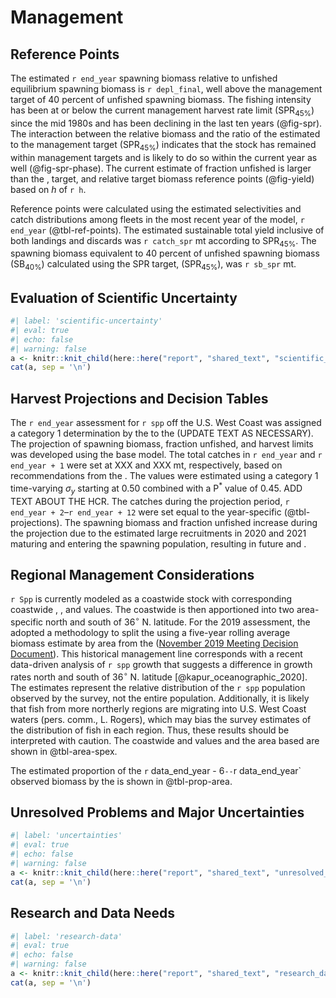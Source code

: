 # Management


## Reference Points

The estimated `r end_year` spawning biomass relative to unfished equilibrium spawning biomass is `r depl_final`, well above the management target of 40 percent of unfished spawning biomass. The fishing intensity has been at or below the current management harvest rate limit ($\text{SPR}_{45\%}$) since the mid 1980s and has been declining in the last ten years (@fig-spr). The interaction between the relative biomass and the ratio of the estimated \gls{spr} to the management target ($\text{SPR}_{45\%}$) indicates that the stock has remained within management targets and is likely to do so within the current year as well (@fig-spr-phase). The current estimate of fraction unfished is larger than the \gls{msy}, \gls{spr} target, and relative target biomass reference points (@fig-yield) based on $h$ of `r h`.

Reference points were calculated using the estimated selectivities and catch distributions among fleets in the most recent year of the model, `r end_year` (@tbl-ref-points). The estimated sustainable total yield inclusive of both landings and discards was `r catch_spr` mt according to $\text{SPR}_{45\%}$. The spawning biomass equivalent to 40 percent of unfished spawning biomass ($\text{SB}_{40\%}$) calculated using the SPR target, ($\text{SPR}_{45\%}$), was `r sb_spr` mt.


## Evaluation of Scientific Uncertainty


```r
#| label: 'scientific-uncertainty'
#| eval: true
#| echo: false
#| warning: false
a <- knitr::knit_child(here::here("report", "shared_text", "scientific_uncertainty.qmd"), quiet = TRUE)
cat(a, sep = '\n')
```


## Harvest Projections and Decision Tables

The `r end_year` assessment for `r spp` off the U.S. West Coast was assigned a category 1 determination by the \gls{ssc} to the \gls{pfmc} (UPDATE TEXT AS NECESSARY). The projection of spawning biomass, fraction unfished, and harvest limits was developed using the base model. The total catches in `r end_year` and `r end_year + 1` were set at XXX and XXX mt, respectively, based on recommendations from the \gls{gmt}. The \gls{abc} values were estimated using a category 1 time-varying $\sigma_y$ starting at 0.50 combined with a P$^{*}$ value of 0.45. ADD TEXT ABOUT THE HCR. The catches during the projection period, `r end_year + 2`--`r end_year + 12` were set equal to the year-specific \glsplural{abc} (@tbl-projections). The spawning biomass and fraction unfished increase during the projection due to the estimated large recruitments in 2020 and 2021 maturing and entering the spawning population, resulting in future \glsplural{ofl} and \glsplural{abc}.


## Regional Management Considerations

`r Spp` is currently modeled as a coastwide stock with corresponding coastwide \gls{ofl}, \gls{abc}, and \gls{acl} values. The coastwide \gls{acl} is then apportioned into two area-specific \glsplural{acl} north and south of 36$^\circ$ N. latitude. For the 2019 assessment, the \gls{pfmc} adopted a methodology to split the \gls{acl} using a five-year rolling average biomass estimate by area from the \gls{s-wcgbt} ([November 2019 \gls{pfmc} Meeting Decision Document](https://www.pcouncil.org/documents/2019/11/november-2019-decision-document.pdf/)). This historical management line corresponds with a recent data-driven analysis of `r spp` growth that suggests a difference in growth rates north and south of $36^\circ$ N. latitude [@kapur_oceanographic_2020]. The estimates represent the relative distribution of the `r spp` population observed by the survey, not the entire population. Additionally, it is likely that fish from more northerly regions are migrating into U.S. West Coast waters (pers. comm., L. Rogers), which may bias the survey estimates of the distribution of fish in each region. Thus, these results should be interpreted with caution. The coastwide \gls{ofl} and \gls{abc} values and the area based \gls{acl} are shown in @tbl-area-spex.

The estimated proportion of the `r` data_end_year - 6`--`r data_end_year` observed biomass by the \gls{s-wcgbt} is shown in @tbl-prop-area.  


## Unresolved Problems and Major Uncertainties


```r
#| label: 'uncertainties'
#| eval: true
#| echo: false
#| warning: false
a <- knitr::knit_child(here::here("report", "shared_text", "unresolved_uncertainties.qmd"), quiet = TRUE)
cat(a, sep = '\n')
```


## Research and Data Needs


```r
#| label: 'research-data'
#| eval: true
#| echo: false
#| warning: false
a <- knitr::knit_child(here::here("report", "shared_text", "research_data_needs.qmd"), quiet = TRUE)
cat(a, sep = '\n')
```


